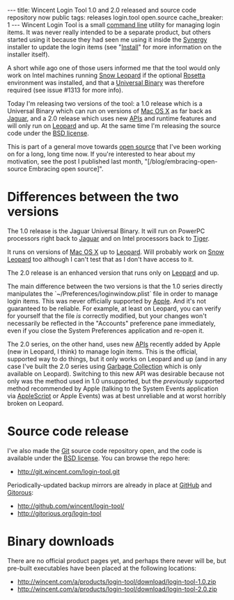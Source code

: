 ---
title: Wincent Login Tool 1.0 and 2.0 released and source code repository now public
tags: releases login.tool open.source
cache_breaker: 1
---
Wincent Login Tool is a small [[command line]] utility for managing login items. It was never really intended to be a separate product, but others started using it because they had seen me using it inside the [[Synergy]] installer to update the login items (see "[[Install]]" for more information on the installer itself).

A short while ago one of those users informed me that the tool would only work on Intel machines running [[Snow Leopard]] if the optional [[Rosetta]] environment was installed, and that a [[Universal Binary]] was therefore required (see issue #1313 for more info).

Today I'm releasing two versions of the tool: a 1.0 release which is a Universal Binary which can run on versions of [[Mac OS X]] as far back as [[Jaguar]], and a 2.0 release which uses new [[APIs]] and runtime features and will only run on [[Leopard]] and up. At the same time I'm releasing the source code under the [[BSD license]].

This is part of a general move towards [[open source]] that I've been working on for a long, long time now. If you're interested to hear about my motivation, see the post I published last month, "[/blog/embracing-open-source Embracing open source]".

= Differences between the two versions =

The 1.0 release is the Jaguar Universal Binary. It will run on PowerPC processors right back to [[Jaguar]] and on Intel processors back to [[Tiger]].

It runs on versions of [[Mac OS X]] up to [[Leopard]]. Will probably work on [[Snow Leopard]] too although I can't test that as I don't have access to it.

The 2.0 release is an enhanced version that runs only on [[Leopard]] and up.

The main difference between the two versions is that the 1.0 series directly manipulates the `~/Preferences/loginwindow.plist` file in order to manage login items. This was never officially supported by [[Apple]]. And it's not guaranteed to be reliable. For example, at least on Leopard, you can verify for yourself that the file ''is'' correctly modified, but your changes won't necessarily be reflected in the "Accounts" preference pane immediately, even if you close the System Preferences application and re-open it.

The 2.0 series, on the other hand, uses new [[APIs]] recently added by Apple (new in Leopard, I think) to manage login items. This is the official, supported way to do things, but it only works on Leopard and up (and in any case I've built the 2.0 series using [[Garbage Collection]] which is only available on Leopard). Switching to this new API was desirable because not only was the method used in 1.0 unsupported, but the ''previously'' supported method recommended by Apple (talking to the System Events application via [[AppleScript]] or Apple Events) was at best unreliable and at worst horribly broken on Leopard.

= Source code release =

I've also made the [[Git]] source code repository open, and the code is available under the [[BSD license]]. You can browse the repo here:

* http://git.wincent.com/login-tool.git

Periodically-updated backup mirrors are already in place at [[GitHub]] and [[Gitorous]]:

* http://github.com/wincent/login-tool/
* http://gitorious.org/login-tool

= Binary downloads =

There are no official product pages yet, and perhaps there never will be, but pre-built executables have been placed at the following locations:

* http://wincent.com/a/products/login-tool/download/login-tool-1.0.zip
* http://wincent.com/a/products/login-tool/download/login-tool-2.0.zip
